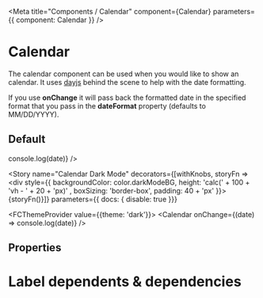 
<Meta title="Components / Calendar" component={Calendar} parameters={{ component: Calendar }} />

# Calendar

The calendar component can be used when you would like to show an calendar. It uses [dayjs](https://github.com/iamkun/dayjs) behind the scene to help with the date formatting.

If you use **onChange** it will pass back the formatted date in the specified format that you pass in the **dateFormat** property (defaults to MM/DD/YYYY).

## Default

<Preview>
  <Story name="Calendar">
    <Calendar onChange={(date) => console.log(date)} />
  </Story>
</Preview>


<Story name="Calendar Dark Mode"
decorators={[withKnobs, storyFn => <div style={{ backgroundColor: color.darkModeBG, height: 'calc(' + 100 + 'vh - ' + 20 + 'px)' , boxSizing: 'border-box', padding: 40 + 'px' }}>{storyFn()}</div>]}
parameters={{ docs: { disable: true  }}}
>
  <FCThemeProvider value={{theme: 'dark'}}>
    <Calendar onChange={(date) => console.log(date)} />
  </FCThemeProvider>
</Story>

## Properties

<Props of={Calendar} />

# Label dependents & dependencies

<DependenciesTable titleDependencies="Dependencies" titleDependents="Dependents" of={Calendar} />
